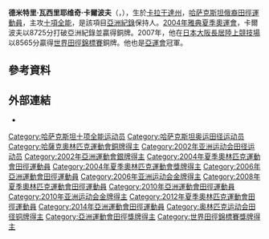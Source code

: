 {{Infobox sportsperson
| name                      = 德米特里·卡尔波夫<br />Dmitriy Karpov
| image                     = Osaka07 D7M Dmitriy Karpov.jpg
| image_size                = 
| alt                       = 
| caption                   = 
| real_name                 = 
| native_name               = 
| native_name_lang          = 
| romanizedname             = 
| english_name              = 
| birth_name                = 
| nationality               = {{KAZ}}
| national_team             = 
| ethnicity                 = 
| hometown                  = 
| citizenship               = 
| birth_date                = {{Birth date and age|year=1981|month=7|day=23}}
| birth_place               = [[哈萨克苏维埃社会主义共和国|哈萨克苏维埃社会主义共和国]][[卡拉干达州|卡拉干达州]]
| death_date                = 
| death_place               = 
| resting_place             = 
| resting_place_coordinates = 
| monuments                 = 
| residence                 = 
| education                 = 
| alma_mater                = 
| occupation                = 
| years_active              = 1999 -
| agent                     = 
| height                    = {{height|m=1.98}}
| weight                    = {{weight|kg=90}}
| spouse                    = 
| country                   = 
| sport                     = 田徑
| position                  = 
| shoots                    = 
| catches                   = 
| disability                = 
| disability_class          = 
| weight_class              = 
| weight_class_type         = 
| rank                      = 
| event                     = 混合運動
| collegeteam               = 
| league                    = 
| league_type               = 
| club                      = 
| team                      = 
| turnedpro                 = 
| former_partner            = 
| coach                     = 
| retired                   = 
| coaching                  = 
| worlds                    = 
{{ubl
|'''2000年世界青年田徑錦標賽'''：十項混合運動第4名
|'''2003年世界田徑錦標賽'''：十項混合運動第3名
|'''2004年世界室內田徑錦標賽'''：七項混合運動第4名
|'''2005年世界田徑錦標賽'''：十項混合運動第25名
|'''2007年世界田徑錦標賽'''：十項混合運動第3名
|'''2008年世界室內田徑錦標賽'''：七項混合運動第3名
|'''2009年世界田徑錦標賽'''：十項混合運動第21名
|'''2011年世界田徑錦標賽'''：十項混合運動第21名
|'''2013年世界田徑錦標賽'''：十項混合運動第33名
}}
| regionals                 = 
{{ubl
|'''2001年東亞運動會'''：十項混合運動第一名
|'''2002年亞洲田徑錦標賽'''：110公尺跨欄（106.7公分）第五名
|'''2002年亞洲田徑錦標賽'''：跳遠第八名
|'''2002年亞洲運動會'''：十項混合運動第二名
|'''2006年亞洲運動會'''：十項混合運動第一名
|'''2009年亞洲室內運動會'''：七項混合運動第二名
|'''2010年亞洲運動會'''：十項混合運動第一名
|'''2012年亞洲室內田徑錦標賽'''：七項混合運動第一名
|'''2013年亞洲田徑錦標賽'''：十項混合運動第一名
|'''2014年亞洲室內田徑錦標賽'''：七項混合運動第一名
|'''2014年亞洲運動會'''：十項混合運動第四名
}}
| nationals                 = 
{{ubl
|'''2003年海波運動會'''：十項混合運動第17名
|'''2004年海波運動會'''：十項混合運動第3名
|'''2004年Décastar'''：十項混合運動第3名
|'''2006年海波運動會'''：十項混合運動第2名
|'''2007年海波運動會'''：十項混合運動第14名
|'''2008年海波運動會'''：十項混合運動第1名
|'''2010年海波運動會'''：十項混合運動第14名
}}
| olympics                  = 
{{ubl
|'''2004年夏季奧林匹克運動會'''：十項混合運動第3名
|'''2008年夏季奧林匹克運動會'''：十項混合運動第39名
|'''2012年夏季奧林匹克運動會'''：十項混合運動第18名
}}
| paralympics               = 
| commonwealth              = 
| highestranking            = 
| pb                        = 
{{ubl
|'''鐵餅（2公斤）'''：52.80公尺 （2004年）
|'''標槍（800公克）'''：60.31公尺 （2006年）
|'''鉛球（7.26公斤）'''：16.95公尺 （2010年）
|'''撐竿跳高'''：5.30公尺 （2008年）
|'''跳高'''：2.12公尺 （2003年）
|'''跳遠'''：8.05公尺（W：+1.2） （2002年）
|'''60公尺'''：7.03秒 （2004年）
|'''100公尺'''：10.50秒（W：+2.2，超風速） （2004年）
|'''100公尺'''：10.69秒 （2006年）
|'''400公尺'''：46.81秒（RT：0.169） （2004年）
|'''1000公尺'''：2分42.34秒 （2004年）
|'''1500公尺'''：4分32.34秒 （2006年）
|'''60公尺跨欄（106.7公分）'''：7.79秒 （2003年）
|'''110公尺跨欄（106.7公分）'''：13.93秒（W：+0.5） （2002年）
|'''七項混合運動'''：6229 （2008年 '''全國紀錄'''）
|'''十項混合運動（1984 Tables）'''：8725 （2004年 '''全國紀錄'''）
}}
| medaltemplates            = 
{{MedalCountry|{{KAZ}}}}
{{MedalSport|男子田徑}}
{{MedalCompetition|東亞運動會}}
{{MedalGold|2001年日本大阪府|十項混合運動}}
{{MedalCompetition|亞洲運動會}}
{{MedalSilver|2002年韓國釜山廣域市|十項混合運動}}
{{MedalGold|2006年卡達多哈|十項混合運動}}
{{MedalGold|2010年中國廣東省廣州市|十項混合運動}}
{{MedalCompetition|世界田徑錦標賽}}
{{MedalBronze|2003年法國巴黎|十項混合運動}}
{{MedalBronze|2007年日本大阪府|十項混合運動}}
{{MedalCompetition|海波運動會}}
{{MedalBronze|2004年奧地利格齊斯|十項混合運動}}
{{MedalSilver|2006年奧地利格齊斯|十項混合運動}}
{{MedalGold|2008年奧地利格齊斯|十項混合運動}}
{{MedalCompetition|夏季奧林匹克運動會}}
{{MedalBronze|2004年希臘雅典|十項混合運動}}
{{MedalCompetition|Décastar}}
{{MedalBronze|2004年法國Talence|十項混合運動}}
{{MedalCompetition|世界室內田徑錦標賽}}
{{MedalBronze|2008年西班牙瓦倫西亞|七項混合運動}}
{{MedalCompetition|亞洲室內運動會}}
{{MedalSilver|2009年越南河內|七項混合運動}}
{{MedalCompetition|亞洲室內田徑錦標賽}}
{{MedalGold|2012年中國浙江省杭州市|七項混合運動}}
{{MedalGold|2014年中國浙江省杭州市|七項混合運動}}
{{MedalCompetition|亞洲田徑錦標賽}}
{{MedalGold|2013年印度浦那|十項混合運動}}
| show-medals               = 
| updated                   = 2018年3月12日
}}
'''德米特里·瓦西里耶维奇·卡爾波夫'''（{{lang-kk|'''Дмитрий Васильевич Карпов'''}}，{{bd|1981年|7月23日||}}），生於[[卡拉干達州|卡拉干達州]]，[[哈萨克斯坦|哈萨克斯坦]][[俄裔|俄裔]][[田徑運動員|田徑運動員]]，主攻[[十項全能|十項全能]]，是該項目[[亞洲紀錄|亞洲紀錄]]保持人。[[2004年夏季奧林匹克運動會田徑比賽|2004年雅典夏季奧運會]]，卡爾波夫以8725分打破亞洲紀錄並贏得銅牌。2007年，他在[[日本|日本]][[大阪市|大阪]][[長居陸上競技場|長居陸上競技場]]以8565分贏得[[2007年世界田徑錦標賽|世界田徑錦標賽]]銅牌。他也是[[亞運會|亞運會]]冠軍。

== 參考資料 ==
{{Reflist}}

== 外部連結 ==
* {{IAAF name|176204}}

{{Authority control}}
{{DEFAULTSORT:Karpov, Dmitriy}}
[[Category:哈萨克斯坦十项全能运动员|Category:哈萨克斯坦十项全能运动员]]
[[Category:哈萨克斯坦奥运田径运动员|Category:哈萨克斯坦奥运田径运动员]]
[[Category:哈薩克奧林匹克運動會銅牌得主|Category:哈薩克奧林匹克運動會銅牌得主]]
[[Category:2002年亚洲运动会田径运动员|Category:2002年亚洲运动会田径运动员]]
[[Category:2002年亞洲運動會銀牌得主|Category:2002年亞洲運動會銀牌得主]]
[[Category:2004年夏季奧林匹克運動會田徑運動員|Category:2004年夏季奧林匹克運動會田徑運動員]]
[[Category:2004年夏季奧林匹克運動會獎牌得主|Category:2004年夏季奧林匹克運動會獎牌得主]]
[[Category:2006年亞洲運動會田徑運動員|Category:2006年亞洲運動會田徑運動員]]
[[Category:2006年亚洲运动会金牌得主|Category:2006年亚洲运动会金牌得主]]
[[Category:2008年夏季奧林匹克運動會田徑運動員|Category:2008年夏季奧林匹克運動會田徑運動員]]
[[Category:2010年亞洲運動會田徑運動員|Category:2010年亞洲運動會田徑運動員]]
[[Category:2010年亚洲运动会金牌得主|Category:2010年亚洲运动会金牌得主]]
[[Category:2012年夏季奧林匹克運動會田徑運動員|Category:2012年夏季奧林匹克運動會田徑運動員]]
[[Category:2014年亞洲運動會田徑運動員|Category:2014年亞洲運動會田徑運動員]]
[[Category:奥林匹克运动会田径铜牌得主|Category:奥林匹克运动会田径铜牌得主]]
[[Category:亞洲運動會田徑獎牌得主|Category:亞洲運動會田徑獎牌得主]]
[[Category:世界田徑錦標賽獎牌得主|Category:世界田徑錦標賽獎牌得主]]